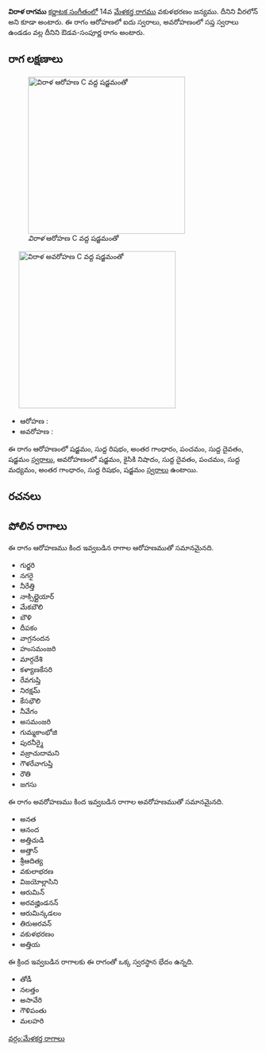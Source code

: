{{Infobox ragam
	| name          	= విరాళ
	| synonym	    	= వీరలోన్
	| mela          	= 
	| chakra        	= 
	| janaka        	= 
	| type          	= ఔడవ-సంపూర్ణ
	| arohanam      	= {{svaraC|S|R1|G3|P|D1|S'}} 
	| avarohanam    	= {{svaraC|S'|N2|D1|P|M1|G3|R1|S}}
	| jeeva         	=
	| chhaya        	=
	| nyasa         	=
	| vishesha      	= 
	| equivalent  		= 
}}
{{కర్ణాటక సంగీత రాగాలు}}
'''విరాళ రాగము''' [[కర్ణాటక సంగీతం]]లో 14వ [[మేళకర్త రాగము]] వకుళభరణం జన్యము. దీనిని వీరలోన్ అని కూడా అంటారు. ఈ రాగం ఆరోహణలో ఐదు స్వరాలు, అవరోహణంలో సప్త స్వరాలు ఉండడం వల్ల దీనిని ఔడవ-సంపూర్ణ రాగం అంటారు.


==రాగ లక్షణాలు==
[[Image:viraala_ar_kb2wiki.png|thumb|right|316px|''విరాళ'' ఆరోహణ C వద్ద షడ్జమంతో]]
	[[Image:viraala_av_kb2wiki.png|thumb|right|316px|''విరాళ'' అవరోహణ C వద్ద షడ్జమంతో]]

* ఆరోహణ : {{svaraC|S|R1|G3|P|D1|S'}} 
* అవరోహణ : {{svaraC|S'|N2|D1|P|M1|G3|R1|S}}

ఈ రాగం ఆరోహణంలో షడ్జమం, సుద్ద  రిషభం, అంతర గాంధారం, పంచమం, సుద్ద దైవతం, షడ్జమం [[స్వరాలు]], అవరోహణంలో షడ్జమం, కైసికి నిషాదం, సుద్ద దైవతం, పంచమం, సుద్ద మధ్యమం, అంతర గాంధారం, సుద్ద  రిషభం, షడ్జమం [[స్వరాలు]] ఉంటాయి.

==రచనలు==



==పోలిన రాగాలు==
ఈ రాగం ఆరోహణము కింద ఇవ్వబడిన రాగాల ఆరోహణముతో సమానమైనది.
* గుర్జరి
* నగరై
* నీరేత్తి
* నాక్సిల్లైయార్
* మేకబౌలి
* బౌళి
* దీపకం
* వాగ్రనందన
* హంసమంజరి
* మార్గదేశి
* కళ్యాణకేసరి
*  రేవగుప్తి
* నిరక్షమ్
* కేసభౌలి
* నీవేగం
* అసమంజరి
* గుమ్మకాంభోజి
* పురనీర్మై
*  వజ్రాచుదామని
* గౌళరేవాగుప్తి
* రౌతి
* జగసు

ఈ రాగం అవరోహణము కింద ఇవ్వబడిన రాగాల అవరోహణముతో సమానమైనది.
* అనత
* ఆనంద
* అత్తిచుడి
* అత్తాన్
* శ్రీఆదిత్య
* వకులాభరణ
* విజయోల్లాసిని
* ఆరుమిన్
* అరవజ్హిండనన్
* ఆరుమిన్కడలం
* తిరుఅరవన్
* వకుళభరణం
* అత్తియ

ఈ క్రింద ఇవ్వబడిన రాగాలకు ఈ రాగంతో ఒక్క స్వరస్థాన భేదం ఉన్నది.
* తోడీ
* నలత్తం
*  అసావేరి
* గౌళిపంతు
* మలహరి



[[వర్గం:మేళకర్త రాగాలు]]